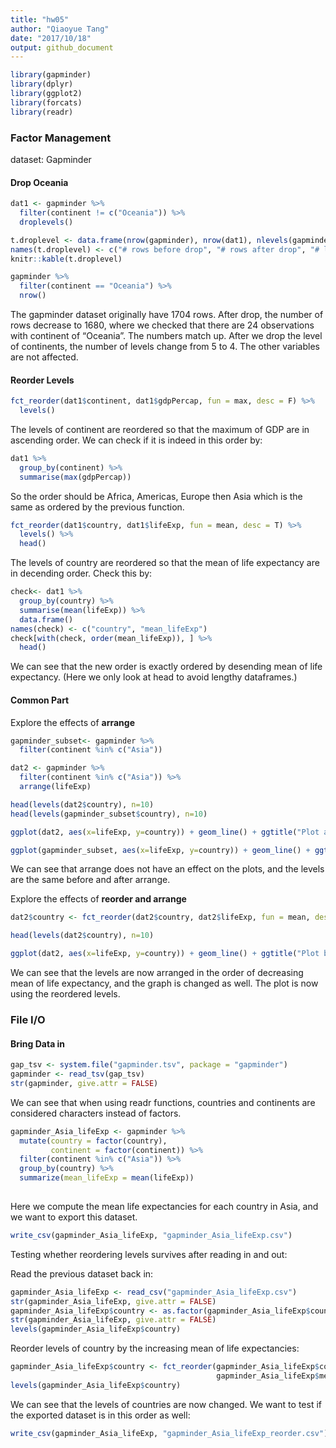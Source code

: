 ```yaml
---
title: "hw05"
author: "Qiaoyue Tang"
date: "2017/10/18"
output: github_document
---
```


```r
library(gapminder)
library(dplyr)
library(ggplot2)
library(forcats)
library(readr)
```


### Factor Management

dataset: Gapminder

#### Drop Oceania

```r
dat1 <- gapminder %>% 
  filter(continent != c("Oceania")) %>% 
  droplevels()

t.droplevel <- data.frame(nrow(gapminder), nrow(dat1), nlevels(gapminder$continent), nlevels(dat1$continent))
names(t.droplevel) <- c("# rows before drop", "# rows after drop", "# levels before drop", "# levels after drop")
knitr::kable(t.droplevel)

gapminder %>% 
  filter(continent == "Oceania") %>% 
  nrow()
```

The gapminder dataset originally have 1704 rows. After drop, the number of rows decrease to 1680, where we checked that there are 24 observations with continent of "Oceania". The numbers match up. After we drop the level of continents, the number of levels change from 5 to 4. The other variables are not affected.

#### Reorder Levels

```r
fct_reorder(dat1$continent, dat1$gdpPercap, fun = max, desc = F) %>% 
  levels()
```

The levels of continent are reordered so that the maximum of GDP are in ascending order. We can check if it is indeed in this order by:

```r
dat1 %>% 
  group_by(continent) %>% 
  summarise(max(gdpPercap))
```

So the order should be Africa, Americas, Europe then Asia which is the same as ordered by the previous function.

```r
fct_reorder(dat1$country, dat1$lifeExp, fun = mean, desc = T) %>% 
  levels() %>% 
  head()
```

The levels of country are reordered so that the mean of life expectancy are in decending order.
Check this by:

```r
check<- dat1 %>% 
  group_by(country) %>% 
  summarise(mean(lifeExp)) %>% 
  data.frame()
names(check) <- c("country", "mean_lifeExp")
check[with(check, order(mean_lifeExp)), ] %>% 
  head()
```

We can see that the new order is exactly ordered by desending mean of life expectancy. (Here we only look at head to avoid lengthy dataframes.)

#### Common Part

Explore the effects of **arrange** 

```r
gapminder_subset<- gapminder %>% 
  filter(continent %in% c("Asia"))

dat2 <- gapminder %>%
  filter(continent %in% c("Asia")) %>% 
  arrange(lifeExp)

head(levels(dat2$country), n=10)
head(levels(gapminder_subset$country), n=10)

ggplot(dat2, aes(x=lifeExp, y=country)) + geom_line() + ggtitle("Plot after Arrange") + theme(plot.title = element_text(hjust = 0.5))

ggplot(gapminder_subset, aes(x=lifeExp, y=country)) + geom_line() + ggtitle("Plot before Arrange") + theme(plot.title = element_text(hjust = 0.5))
```

We can see that arrange does not have an effect on the plots, and the levels are the same before and after arrange.

Explore the effects of **reorder and arrange**

```r
dat2$country <- fct_reorder(dat2$country, dat2$lifeExp, fun = mean, desc = T)

head(levels(dat2$country), n=10)

ggplot(dat2, aes(x=lifeExp, y=country)) + geom_line() + ggtitle("Plot before Arrange") + theme(plot.title = element_text(hjust = 0.5))
```

We can see that the levels are now arranged in the order of decreasing mean of life expectancy, and the graph is changed as well. The plot is now using the reordered levels.

### File I/O

#### Bring Data in

```r
gap_tsv <- system.file("gapminder.tsv", package = "gapminder")
gapminder <- read_tsv(gap_tsv)
str(gapminder, give.attr = FALSE)
```

We can see that when using readr functions, countries and continents are considered characters instead of factors.

```r
gapminder_Asia_lifeExp <- gapminder %>%
  mutate(country = factor(country),
         continent = factor(continent)) %>% 
  filter(continent %in% c("Asia")) %>% 
  group_by(country) %>% 
  summarize(mean_lifeExp = mean(lifeExp))
  
```

Here we compute the mean life expectancies for each country in Asia, and we want to export this dataset.

```r
write_csv(gapminder_Asia_lifeExp, "gapminder_Asia_lifeExp.csv")
```

Testing whether reordering levels survives after reading in and out:

Read the previous dataset back in:

```r
gapminder_Asia_lifeExp <- read_csv("gapminder_Asia_lifeExp.csv")
str(gapminder_Asia_lifeExp, give.attr = FALSE)
gapminder_Asia_lifeExp$country <- as.factor(gapminder_Asia_lifeExp$country)
str(gapminder_Asia_lifeExp, give.attr = FALSE)
levels(gapminder_Asia_lifeExp$country)
```

Reorder levels of country by the increasing mean of life expectancies:

```r
gapminder_Asia_lifeExp$country <- fct_reorder(gapminder_Asia_lifeExp$country, 
                                              gapminder_Asia_lifeExp$mean_lifeExp)
levels(gapminder_Asia_lifeExp$country)
```

We can see that the levels of countries are now changed. We want to test if the exported dataset is in this order as well:

```r
write_csv(gapminder_Asia_lifeExp, "gapminder_Asia_lifeExp_reorder.csv")
```

